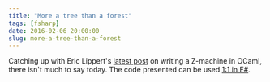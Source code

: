 ```yaml
---
title: "More a tree than a forest"
tags: [fsharp]
date: 2016-02-06 20:00:00
slug: more-a-tree-than-a-forest
---
```


Catching up with Eric Lippert's [latest post][1] on writing a Z-machine in OCaml, there isn't much to say today. The code presented can be used [1:1 in F#][2].

[1]: http://ericlippert.com/2016/02/05/forest_path/
[2]: https://github.com/flq/ionized-z-machine/releases/tag/forest_path
